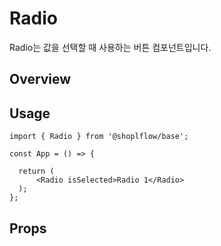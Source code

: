 
<Meta of={RadioStories} />

# Radio
Radio는 값을 선택할 때 사용하는 버튼 컴포넌트입니다.

## Overview
<Canvas of={RadioStories.Playground} />

## Usage
```tsx
import { Radio } from '@shoplflow/base';

const App = () => {

  return (
      <Radio isSelected>Radio 1</Radio>
  );
};
```

## Props
<Controls of={RadioStories.Playground} />
